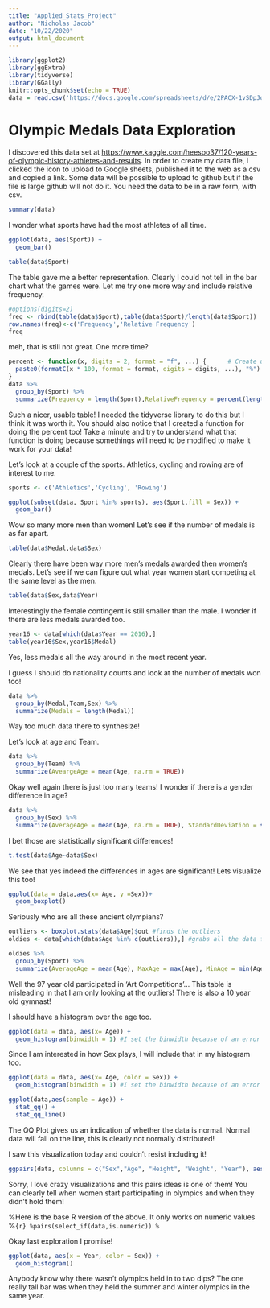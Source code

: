 ```yaml
---
title: "Applied_Stats_Project"
author: "Nicholas Jacob"
date: "10/22/2020"
output: html_document
---
```


```r
library(ggplot2)
library(ggExtra)
library(tidyverse)
library(GGally)
knitr::opts_chunk$set(echo = TRUE)
data = read.csv('https://docs.google.com/spreadsheets/d/e/2PACX-1vSDpJqmVSks0f4vLzzcmcTfPJ8TSu4ziCNpTFy_fIY6LibZksRXzCfJYXj9qZd4NiofejxoYSkmLMwu/pub?output=csv')

```

# Olympic Medals Data Exploration

I discovered this data set at <https://www.kaggle.com/heesoo37/120-years-of-olympic-history-athletes-and-results>.  In order to create my data file, I clicked the icon to upload to Google sheets, published it to the web as a csv and copied a link.  Some data will be possible to upload to github but if the file is large github will not do it.  You need the data to be in a raw form, with csv.


```r
summary(data)
```
I wonder what sports have had the most athletes of all time.
```r
ggplot(data, aes(Sport)) +
  geom_bar()
```
```r
table(data$Sport)
```
The table gave me a better representation.  Clearly I could not tell in the bar chart what the games were.  Let me try one more way and include relative frequency.

```r
#options(digits=2)
freq <- rbind(table(data$Sport),table(data$Sport)/length(data$Sport))
row.names(freq)<-c('Frequency','Relative Frequency')
freq
```
meh, that is still not great.  One more time?
```r
percent <- function(x, digits = 2, format = "f", ...) {      # Create user-defined function
  paste0(formatC(x * 100, format = format, digits = digits, ...), "%")
} 
data %>%
  group_by(Sport) %>%
  summarize(Frequency = length(Sport),RelativeFrequency = percent(length(Sport)/271116))
```

Such a nicer, usable table!  I needed the tidyverse library to do this but I think it was worth it.  You should also notice that I created a function for doing the percent too!  Take a minute and try to understand what that function is doing because somethings will need to be modified to make it work for your data!

Let's look at a couple of the sports.  Athletics, cycling and rowing are of interest to me.

```r
sports <- c('Athletics','Cycling', 'Rowing')

ggplot(subset(data, Sport %in% sports), aes(Sport,fill = Sex)) +
  geom_bar()
```
Wow so many more men than women!  Let's see if the number of medals is as far apart.
```r
table(data$Medal,data$Sex)
```
Clearly there have been way more men's medals awarded then women's medals.  Let's see if we can figure out what year women start competing at the same level as the men.
```r
table(data$Sex,data$Year)
```
Interestingly the female contingent is still smaller than the male.  I wonder if there are less medals awarded too.
```r
year16 <- data[which(data$Year == 2016),]
table(year16$Sex,year16$Medal)
```
Yes, less medals all the way around in the most recent year.  

I guess I should do nationality counts and look at the number of medals won too!
```r
data %>%
  group_by(Medal,Team,Sex) %>%
  summarize(Medals = length(Medal))
```
Way too much data there to synthesize!

Let's look at age and Team.
```r
data %>%
  group_by(Team) %>%
  summarize(AveargeAge = mean(Age, na.rm = TRUE))
```
Okay well again there is just too many teams!  I wonder if there is a gender difference in age?
```r
data %>%
  group_by(Sex) %>%
  summarize(AverageAge = mean(Age, na.rm = TRUE), StandardDeviation = sd(Age, na.rm = TRUE), SampleSize = length(Age))
```
I bet those are statistically significant differences! 

```r
t.test(data$Age~data$Sex)
```
We see that yes indeed the differences in ages are significant!  Lets visualize this too!
```r
ggplot(data = data,aes(x= Age, y =Sex))+
  geom_boxplot()
```

Seriously who are all these ancient olympians?

```r
outliers <- boxplot.stats(data$Age)$out #finds the outliers
oldies <- data[which(data$Age %in% c(outliers)),] #grabs all the data from the outliers and renames it

oldies %>%
  group_by(Sport) %>%
  summarize(AverageAge = mean(Age), MaxAge = max(Age), MinAge = min(Age))
```
Well the 97 year old participated in 'Art Competitions'...  This table is misleading in that I am only looking at the outliers!  There is also a 10 year old gymnast!


I should have a histogram over the age too.
```r
ggplot(data = data, aes(x= Age)) +
  geom_histogram(binwidth = 1) #I set the binwidth because of an error message
```
Since I am interested in how Sex plays, I will include that in my histogram too.

```r
ggplot(data = data, aes(x= Age, color = Sex)) +
  geom_histogram(binwidth = 1) #I set the binwidth because of an error message
```


```r
ggplot(data,aes(sample = Age)) +
  stat_qq() +
  stat_qq_line()
```
The QQ Plot gives us an indication of whether the data is normal.  Normal data will fall on the line, this is clearly not normally distributed!

I saw this visualization today and couldn't resist including it!
```r

ggpairs(data, columns = c("Sex","Age", "Height", "Weight", "Year"), aes(color = Sex),progress = FALSE)
```
Sorry, I love crazy visualizations and this pairs ideas is one of them!  You can clearly tell when women start participating in olympics and when they didn't hold them!

%Here is the base R version of the above.  It only works on numeric values
%```{r}
%pairs(select_if(data,is.numeric))
%```

Okay last exploration I promise!
```r
ggplot(data, aes(x = Year, color = Sex)) +
  geom_histogram()
```
Anybody know why there wasn't olympics held in to two dips?  The one really tall bar was when they held the summer and winter olympics in the same year.

